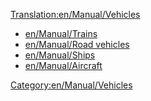 [[Translation:en/Manual/Vehicles]]
[[Category:en/Manual/Vehicles]]

* [[en/Manual/Trains]]
* [[en/Manual/Road vehicles]]
* [[en/Manual/Ships]]
* [[en/Manual/Aircraft]]